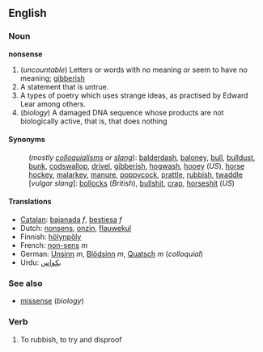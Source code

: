 ==English==
===Noun===
'''nonsense''' 

# (''uncountable'') Letters or words with no meaning or seem to have no meaning; [[gibberish]]
# A statement that is untrue.
# A types of poetry which uses strange ideas, as practised by Edward Lear among others.
# (''biology'') A damaged DNA sequence whose products are not biologically active, that is, that does nothing

====Synonyms====

:(''mostly [[colloquialism]]s or [[slang]]''): [[balderdash]], [[baloney]], [[bull]], [[bulldust]], [[bunk]], [[codswallop]], [[drivel]], [[gibberish]], [[hogwash]], [[hooey]] (''US''),  [[horse hockey]], [[malarkey]], [[manure]], [[poppycock]], [[prattle]], [[rubbish]], [[twaddle]]
:[''vulgar slang'']: [[bollocks]] (''British''), [[bullshit]], [[crap]], [[horseshit]] (''US'')

====Translations====
*[[Catalan]]: [[bajanada]] ''f'', [[bestiesa]] ''f''
*Dutch: [[nonsens]], [[onzin]], [[flauwekul]]
*Finnish: [[hölynpöly]]
*French: [[non-sens]] ''m''
*German: [[Unsinn]] ''m'', [[Blödsinn]] ''m'', [[Quatsch]] ''m'' (''colloquial'')
*Urdu: [[بکواس]]

===See also===
*[[missense]] (''biology'')

===Verb===

#To rubbish, to try and disproof